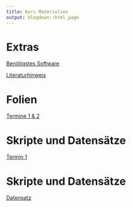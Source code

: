 ```yaml
---
title: Kurs Materialien
output: blogdown::html_page
---
```


# Extras

[Benötigstes Software](../documents/installieren.pdf)

[Literaturhinweis](../documents/Referenzen.pdf)

# Folien

[Termine 1 & 2](../documents/FolienRKurs-12.pdf)

# Skripte und Datensätze

[Termin 1](../documents/Tag1.R)

# Skripte und Datensätze

[Datensatz](../2023/03/09/dateien-herunterladen/)

<!--

# Folien

[Termine 3 & 4](../documents/FolienRKurs-34.pdf)

# Skripte und Datensätze

[Termin 1](../documents/Tag1.R) [Termin 2](../documents/Tag2.R)

[Termin 3](../documents/Tag3.R) [Termin 4](../documents/Tag4.R)

-->
